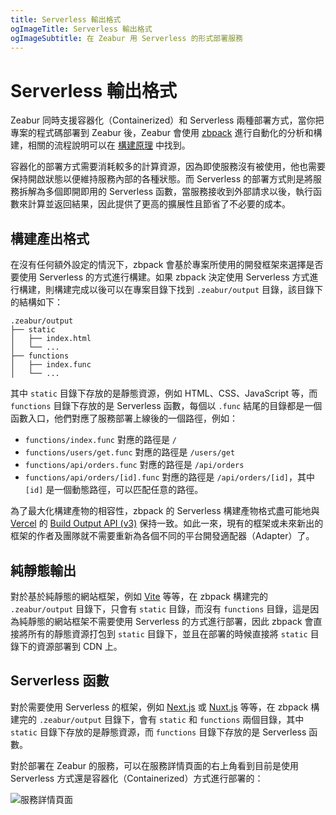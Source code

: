 ```yaml
---
title: Serverless 輸出格式
ogImageTitle: Serverless 輸出格式
ogImageSubtitle: 在 Zeabur 用 Serverless 的形式部署服務
---
```



# Serverless 輸出格式

Zeabur 同時支援容器化（Containerized）和 Serverless 兩種部署方式，當你把專案的程式碼部署到 Zeabur 後，Zeabur 會使用 [zbpack](https://github.com/zeabur/zbpack) 進行自動化的分析和構建，相關的流程說明可以在 [構建原理](./builds) 中找到。

容器化的部署方式需要消耗較多的計算資源，因為即使服務沒有被使用，他也需要保持開啟狀態以便維持服務內部的各種狀態。而 Serverless 的部署方式則是將服務拆解為多個即開即用的 Serverless 函數，當服務接收到外部請求以後，執行函數來計算並返回結果，因此提供了更高的擴展性且節省了不必要的成本。

## 構建產出格式

在沒有任何額外設定的情況下，zbpack 會基於專案所使用的開發框架來選擇是否要使用 Serverless 的方式進行構建。如果 zbpack 決定使用 Serverless 方式進行構建，則構建完成以後可以在專案目錄下找到 `.zeabur/output` 目錄，該目錄下的結構如下：

```
.zeabur/output
├── static
│   ├── index.html
│   └── ...
├── functions
│   ├── index.func
│   └── ...
```

其中 `static` 目錄下存放的是靜態資源，例如 HTML、CSS、JavaScript 等，而 `functions` 目錄下存放的是 Serverless 函數，每個以 `.func` 結尾的目錄都是一個函數入口，他們對應了服務部署上線後的一個路徑，例如：

- `functions/index.func` 對應的路徑是 `/`
- `functions/users/get.func` 對應的路徑是 `/users/get`
- `functions/api/orders.func` 對應的路徑是 `/api/orders`
- `functions/api/orders/[id].func` 對應的路徑是 `/api/orders/[id]`，其中 `[id]` 是一個動態路徑，可以匹配任意的路徑。

為了最大化構建產物的相容性，zbpack 的 Serverless 構建產物格式盡可能地與 [Vercel](https://vercel.com/) 的 [Build Output API (v3)](https://vercel.com/docs/build-output-api/v3) 保持一致。如此一來，現有的框架或未來新出的框架的作者及團隊就不需要重新為各個不同的平台開發適配器（Adapter）了。

## 純靜態輸出

對於基於純靜態的網站框架，例如 [Vite](https://vitejs.dev/) 等等，在 zbpack 構建完的 `.zeabur/output` 目錄下，只會有 `static` 目錄，而沒有 `functions` 目錄，這是因為純靜態的網站框架不需要使用 Serverless 的方式進行部署，因此 zbpack 會直接將所有的靜態資源打包到 `static` 目錄下，並且在部署的時候直接將 `static` 目錄下的資源部署到 CDN 上。

## Serverless 函數

對於需要使用 Serverless 的框架，例如 [Next.js](https://nextjs.org/) 或 [Nuxt.js](https://nuxtjs.org/) 等等，在 zbpack 構建完的 `.zeabur/output` 目錄下，會有 `static` 和 `functions` 兩個目錄，其中 `static` 目錄下存放的是靜態資源，而 `functions` 目錄下存放的是 Serverless 函數。

對於部署在 Zeabur 的服務，可以在服務詳情頁面的右上角看到目前是使用 Serverless 方式還是容器化（Containerized）方式進行部署的：

![服務詳情頁面](/advanced/serverless.png)
